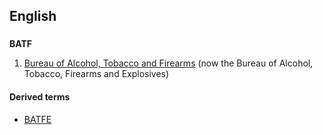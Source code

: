 ==English==

==={{initialism}}===
'''BATF'''
# {{US}} [[w:Bureau of Alcohol, Tobacco and Firearms|Bureau of Alcohol, Tobacco and Firearms]] (now the Bureau of Alcohol, Tobacco, Firearms and Explosives)

====Derived terms====
* [[BATFE]]